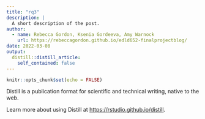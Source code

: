 ```yaml
---
title: "rq3"
description: |
  A short description of the post.
author:
  - name: Rebecca Gordon, Ksenia Gordeeva, Amy Warnock
    url: https://rebeccagordon.github.io/edld652-finalprojectblog/
date: 2022-03-08
output:
  distill::distill_article:
    self_contained: false
---
```



```r
knitr::opts_chunk$set(echo = FALSE)
```

Distill is a publication format for scientific and technical writing, native to the web.

Learn more about using Distill at <https://rstudio.github.io/distill>.


